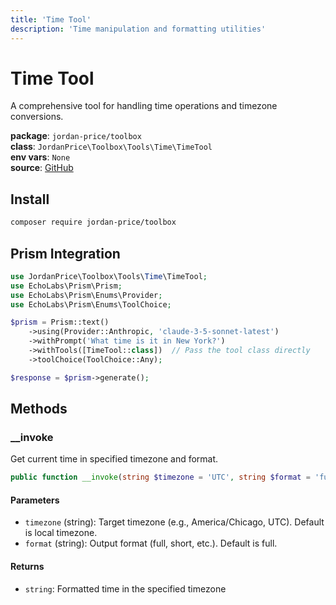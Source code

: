 ```yaml
---
title: 'Time Tool'
description: 'Time manipulation and formatting utilities'
---
```


# Time Tool

A comprehensive tool for handling time operations and timezone conversions.

**package**: `jordan-price/toolbox`  
**class**: `JordanPrice\Toolbox\Tools\Time\TimeTool`  
**env vars**: `None`  
**source**: [GitHub](https://github.com/jordan-price/toolbox/blob/main/src/Tools/Time/TimeTool.php)  

## Install

```bash
composer require jordan-price/toolbox
```

## Prism Integration

```php
use JordanPrice\Toolbox\Tools\Time\TimeTool;
use EchoLabs\Prism\Prism;
use EchoLabs\Prism\Enums\Provider;
use EchoLabs\Prism\Enums\ToolChoice;

$prism = Prism::text()
    ->using(Provider::Anthropic, 'claude-3-5-sonnet-latest')
    ->withPrompt('What time is it in New York?')
    ->withTools([TimeTool::class])  // Pass the tool class directly
    ->toolChoice(ToolChoice::Any);

$response = $prism->generate();
```

## Methods

### __invoke

Get current time in specified timezone and format.

```php
public function __invoke(string $timezone = 'UTC', string $format = 'full'): string
```

#### Parameters
- `timezone` (string): Target timezone (e.g., America/Chicago, UTC). Default is local timezone.
- `format` (string): Output format (full, short, etc.). Default is full.

#### Returns
- `string`: Formatted time in the specified timezone
